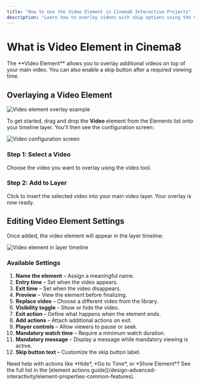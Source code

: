 ```yaml
---
title: "How to Use the Video Element in Cinema8 Interactive Projects"
description: "Learn how to overlay videos with skip options using the Video element in Cinema8."
---
```



# What is Video Element in Cinema8

<Callout type="info">
The **Video Element** allows you to overlay additional videos on top of your main video. You can also enable a skip button after a required viewing time.
</Callout>

## Overlaying a Video Element

![Video element overlay example](/screenshot/advanced-interactivity/video-element-1.webp)

To get started, drag and drop the **Video** element from the Elements list onto your timeline layer. You'll then see the configuration screen:

![Video configuration screen](/screenshot/advanced-interactivity/video-element-2.webp)

<Steps>

### Step 1: Select a Video

Choose the video you want to overlay using the video tool.

### Step 2: Add to Layer

Click to insert the selected video into your main video layer. Your overlay is now ready.

</Steps>

## Editing Video Element Settings

Once added, the video element will appear in the layer timeline:

![Video element in layer timeline](/screenshot/advanced-interactivity/video-element-3.webp)

### Available Settings

1. **Name the element** – Assign a meaningful name.
2. **Entry time** – Set when the video appears.
3. **Exit time** – Set when the video disappears.
4. **Preview** – View the element before finalizing.
5. **Replace video** – Choose a different video from the library.
6. **Visibility toggle** – Show or hide the video.
7. **Exit action** – Define what happens when the element ends.
8. **Add actions** – Attach additional actions on exit.
9. **Player controls** – Allow viewers to pause or seek.
10. **Mandatory watch time** – Require a minimum watch duration.
11. **Mandatory message** – Display a message while mandatory viewing is active.
12. **Skip button text** – Customize the skip button label.

<Callout type="default">
Need help with actions like *Hide*, *Go to Time*, or *Show Element*?  
See the full list in the [element actions guide](/design-advanced-interactivity/element-properties-common-features).
</Callout>
